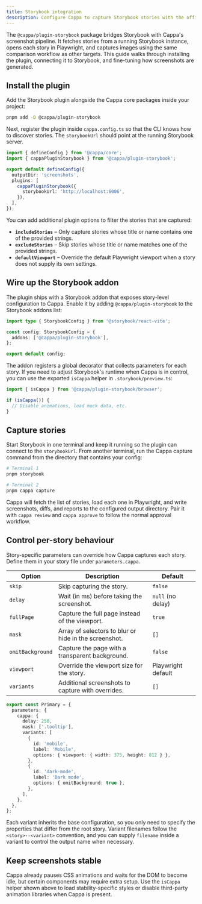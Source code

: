 ```yaml
---
title: Storybook integration
description: Configure Cappa to capture Storybook stories with the official plugin and addon.
---
```


The `@cappa/plugin-storybook` package bridges Storybook with Cappa's screenshot pipeline. It fetches
stories from a running Storybook instance, opens each story in Playwright, and captures images using
the same comparison workflow as other targets. This guide walks through installing the plugin,
connecting it to Storybook, and fine-tuning how screenshots are generated.

## Install the plugin

Add the Storybook plugin alongside the Cappa core packages inside your project:

```bash
pnpm add -D @cappa/plugin-storybook
```

Next, register the plugin inside `cappa.config.ts` so that the CLI knows how to discover stories. The
`storybookUrl` should point at the running Storybook server.

```ts
import { defineConfig } from '@cappa/core';
import { cappaPluginStorybook } from '@cappa/plugin-storybook';

export default defineConfig({
  outputDir: 'screenshots',
  plugins: [
    cappaPluginStorybook({
      storybookUrl: 'http://localhost:6006',
    }),
  ],
});
```

You can add additional plugin options to filter the stories that are captured:

- **`includeStories`** – Only capture stories whose title or name contains one of the provided
  strings.
- **`excludeStories`** – Skip stories whose title or name matches one of the provided strings.
- **`defaultViewport`** – Override the default Playwright viewport when a story does not supply its
  own settings.

## Wire up the Storybook addon

The plugin ships with a Storybook addon that exposes story-level configuration to Cappa. Enable it by
adding `@cappa/plugin-storybook` to the Storybook addons list:

```ts title=".storybook/main.ts"
import type { StorybookConfig } from '@storybook/react-vite';

const config: StorybookConfig = {
  addons: ['@cappa/plugin-storybook'],
};

export default config;
```

The addon registers a global decorator that collects parameters for each story. If you need to adjust
Storybook's runtime when Cappa is in control, you can use the exported `isCappa` helper in
`.storybook/preview.ts`:

```ts title=".storybook/preview.ts"
import { isCappa } from '@cappa/plugin-storybook/browser';

if (isCappa()) {
  // Disable animations, load mock data, etc.
}
```

## Capture stories

Start Storybook in one terminal and keep it running so the plugin can connect to the `storybookUrl`.
From another terminal, run the Cappa capture command from the directory that contains your config:

```bash
# Terminal 1
pnpm storybook

# Terminal 2
pnpm cappa capture
```

Cappa will fetch the list of stories, load each one in Playwright, and write screenshots, diffs, and
reports to the configured output directory. Pair it with `cappa review` and `cappa approve` to follow
the normal approval workflow.

## Control per-story behaviour

Story-specific parameters can override how Cappa captures each story. Define them in your story file
under `parameters.cappa`.

| Option | Description | Default |
| --- | --- | --- |
| `skip` | Skip capturing the story. | `false` |
| `delay` | Wait (in ms) before taking the screenshot. | `null` (no delay) |
| `fullPage` | Capture the full page instead of the viewport. | `true` |
| `mask` | Array of selectors to blur or hide in the screenshot. | `[]` |
| `omitBackground` | Capture the page with a transparent background. | `false` |
| `viewport` | Override the viewport size for the story. | Playwright default |
| `variants` | Additional screenshots to capture with overrides. | `[]` |

```ts title="Button.stories.tsx"
export const Primary = {
  parameters: {
    cappa: {
      delay: 250,
      mask: ['.tooltip'],
      variants: [
        {
          id: 'mobile',
          label: 'Mobile',
          options: { viewport: { width: 375, height: 812 } },
        },
        {
          id: 'dark-mode',
          label: 'Dark mode',
          options: { omitBackground: true },
        },
      ],
    },
  },
};
```

Each variant inherits the base configuration, so you only need to specify the properties that differ
from the root story. Variant filenames follow the `<story>--<variant>` convention, and you can supply
`filename` inside a variant to control the output name when necessary.

## Keep screenshots stable

Cappa already pauses CSS animations and waits for the DOM to become idle, but certain components may
require extra setup. Use the `isCappa` helper shown above to load stability-specific styles or disable
third-party animation libraries when Cappa is present.
